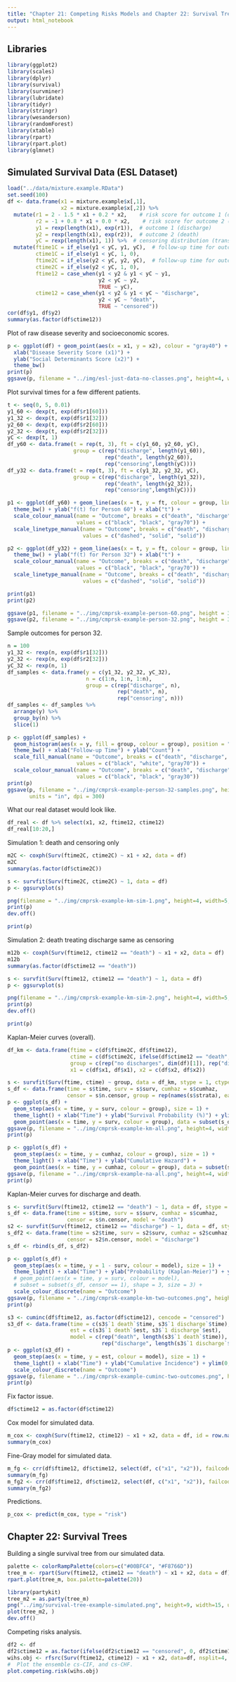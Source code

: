 ```yaml
---
title: "Chapter 21: Competing Risks Models and Chapter 22: Survival Trees"
output: html_notebook
---
```


## Libraries

```r
library(ggplot2)
library(scales)
library(dplyr)
library(survival)
library(survminer)
library(lubridate)
library(tidyr)
library(stringr)
library(wesanderson)
library(randomForest)
library(xtable)
library(rpart)
library(rpart.plot)
library(glmnet)
```

## Simulated Survival Data (ESL Dataset)

```r
load("../data/mixture.example.RData")
set.seed(100)
df <- data.frame(x1 = mixture.example$x[,1], 
                 x2 = mixture.example$x[,2]) %>%
  mutate(r1 = 2 - 1.5 * x1 + 0.2 * x2,    # risk score for outcome 1 (discharge)
         r2 = -1 + 0.8 * x1 + 0.0 * x2,    # risk score for outcome 2 (death)
         y1 = rexp(length(x1), exp(r1)),  # outcome 1 (discharge)
         y2 = rexp(length(x1), exp(r2)),  # outcome 2 (death)
         yC = rexp(length(x1), 1)) %>%  # censoring distribution (transfer)
  mutate(ftime1C = if_else(y1 < yC, y1, yC),  # follow-up time for outcome 1, uninformative censoring
         ctime1C = if_else(y1 < yC, 1, 0),    
         ftime2C = if_else(y2 < yC, y2, yC),  # follow-up time for outcome 2, uninformative censoring
         ctime2C = if_else(y2 < yC, 1, 0),    
         ftime12 = case_when(y1 < y2 & y1 < yC ~ y1, 
                             y2 < yC ~ y2, 
                             TRUE ~ yC), 
         ctime12 = case_when(y1 < y2 & y1 < yC ~ "discharge", 
                             y2 < yC ~ "death", 
                             TRUE ~ "censored"))
cor(df$y1, df$y2)
summary(as.factor(df$ctime12))
```

Plot of raw disease severity and socioeconomic scores.

```r
p <- ggplot(df) + geom_point(aes(x = x1, y = x2), colour = "gray40") + 
  xlab("Disease Severity Score (x1)") + 
  ylab("Social Determinants Score (x2)") + 
  theme_bw()
print(p)
ggsave(p, filename = "../img/esl-just-data-no-classes.png", height=4, width=4, units="in", dpi=300)
```

Plot survival times for a few different patients.

```r
t <- seq(0, 5, 0.01)
y1_60 <- dexp(t, exp(df$r1[60]))
y1_32 <- dexp(t, exp(df$r1[32]))
y2_60 <- dexp(t, exp(df$r2[60]))
y2_32 <- dexp(t, exp(df$r2[32]))
yC <- dexp(t, 1)
df_y60 <- data.frame(t = rep(t, 3), ft = c(y1_60, y2_60, yC), 
                     group = c(rep("discharge", length(y1_60)), 
                               rep("death", length(y2_60)), 
                               rep("censoring",length(yC))))
df_y32 <- data.frame(t = rep(t, 3), ft = c(y1_32, y2_32, yC), 
                     group = c(rep("discharge", length(y1_32)), 
                               rep("death", length(y2_32)), 
                               rep("censoring",length(yC))))

p1 <- ggplot(df_y60) + geom_line(aes(x = t, y = ft, colour = group, linetype = group)) + 
  theme_bw() + ylab("f(t) for Person 60") + xlab("t") + 
  scale_colour_manual(name = "Outcome", breaks = c("death", "discharge", "censoring"), 
                      values = c("black", "black", "gray70")) + 
  scale_linetype_manual(name = "Outcome", breaks = c("death", "discharge", "censoring"), 
                        values = c("dashed", "solid", "solid"))

p2 <- ggplot(df_y32) + geom_line(aes(x = t, y = ft, colour = group, linetype = group)) + 
  theme_bw() + ylab("f(t) for Person 32") + xlab("t") + 
  scale_colour_manual(name = "Outcome", breaks = c("death", "discharge", "censoring"), 
                      values = c("black", "black", "gray70")) + 
  scale_linetype_manual(name = "Outcome", breaks = c("death", "discharge", "censoring"), 
                        values = c("dashed", "solid", "solid"))

print(p1)
print(p2)

ggsave(p1, filename = "../img/cmprsk-example-person-60.png", height = 3, width = 5, units = "in", dpi = 300)
ggsave(p2, filename = "../img/cmprsk-example-person-32.png", height = 3, width = 5, units = "in", dpi = 300)
```

Sample outcomes for person 32.

```r
n = 100
y1_32 <- rexp(n, exp(df$r1[32]))
y2_32 <- rexp(n, exp(df$r2[32]))
yC_32 <- rexp(n, 1)
df_samples <- data.frame(y = c(y1_32, y2_32, yC_32), 
                         n = c(1:n, 1:n, 1:n),
                         group = c(rep("discharge", n), 
                                   rep("death", n), 
                                   rep("censoring", n)))
df_samples <- df_samples %>%
  arrange(y) %>%
  group_by(n) %>%
  slice(1)

p <- ggplot(df_samples) + 
  geom_histogram(aes(x = y, fill = group, colour = group), position = "stack", alpha = 0.8, bins = 30) + 
  theme_bw() + xlab("Follow-up Time") + ylab("Count") + 
  scale_fill_manual(name = "Outcome", breaks = c("death", "discharge", "censoring"), 
                      values = c("black", "white", "gray70")) + 
  scale_colour_manual(name = "Outcome", breaks = c("death", "discharge", "censoring"), 
                      values = c("black", "black", "gray30"))
print(p)
ggsave(p, filename = "../img/cmprsk-example-person-32-samples.png", height = 3, width = 5, 
       units = "in", dpi = 300)
```

What our real dataset would look like.

```r
df_real <- df %>% select(x1, x2, ftime12, ctime12)
df_real[10:20,]
```

Simulation 1: death and censoring only

```r
m2C <- coxph(Surv(ftime2C, ctime2C) ~ x1 + x2, data = df)
m2C
summary(as.factor(df$ctime2C))

s <- survfit(Surv(ftime2C, ctime2C) ~ 1, data = df)
p <- ggsurvplot(s)

png(filename = "../img/cmprsk-example-km-sim-1.png", height=4, width=5, units="in", res=300)
print(p)
dev.off()

print(p)
```

Simulation 2: death treating discharge same as censoring

```r
m12b <- coxph(Surv(ftime12, ctime12 == "death") ~ x1 + x2, data = df)
m12b
summary(as.factor(df$ctime12 == "death"))

s <- survfit(Surv(ftime12, ctime12 == "death") ~ 1, data = df)
p <- ggsurvplot(s)

png(filename = "../img/cmprsk-example-km-sim-2.png", height=4, width=5, units="in", res=300)
print(p)
dev.off()

print(p)
```

Kaplan-Meier curves (overall). 

```r
df_km <- data.frame(ftime = c(df$ftime2C, df$ftime12), 
                    ctime = c(df$ctime2C, ifelse(df$ctime12 == "death", 1, 0)), 
                    group = c(rep("no discharges", dim(df)[1]), rep("discharges\nas censoring", dim(df)[1])), 
                    x1 = c(df$x1, df$x1), x2 = c(df$x2, df$x2))

s <- survfit(Surv(ftime, ctime) ~ group, data = df_km, stype = 1, ctype = 1)
s_df <- data.frame(time = s$time, surv = s$surv, cumhaz = s$cumhaz, 
                   censor = s$n.censor, group = rep(names(s$strata), each = 200))
p <- ggplot(s_df) + 
  geom_step(aes(x = time, y = surv, colour = group), size = 1) + 
  theme_light() + xlab("Time") + ylab("Survival Probability (%)") + ylim(0, 1) + 
  geom_point(aes(x = time, y = surv, colour = group), data = subset(s_df, censor == 1), shape = 3, size = 3)
ggsave(p, filename = "../img/cmprsk-example-km-all.png", height=4, width=6, units="in", dpi=300)
print(p)

p <- ggplot(s_df) + 
  geom_step(aes(x = time, y = cumhaz, colour = group), size = 1) + 
  theme_light() + xlab("Time") + ylab("Cumulative Hazard") +
  geom_point(aes(x = time, y = cumhaz, colour = group), data = subset(s_df, censor == 1), shape = 3, size = 3)
ggsave(p, filename = "../img/cmprsk-example-na-all.png", height=4, width=6, units="in", dpi=300)
print(p)
```

Kaplan-Meier curves for discharge and death.

```r
s <- survfit(Surv(ftime12, ctime12 == "death") ~ 1, data = df, stype = 1, ctype = 1)
s_df <- data.frame(time = s$time, surv = s$surv, cumhaz = s$cumhaz, 
                   censor = s$n.censor, model = "death")
s2 <- survfit(Surv(ftime12, ctime12 == "discharge") ~ 1, data = df, stype = 1, ctype = 1)
s_df2 <- data.frame(time = s2$time, surv = s2$surv, cumhaz = s2$cumhaz, 
                   censor = s2$n.censor, model = "discharge")
s_df <- rbind(s_df, s_df2)

p <- ggplot(s_df) + 
  geom_step(aes(x = time, y = 1 - surv, colour = model), size = 1) + 
  theme_light() + xlab("Time") + ylab("Probability (Kaplan-Meier)") + ylim(0, 1) + 
  # geom_point(aes(x = time, y = surv, colour = model), 
  # subset = subset(s_df, censor == 1), shape = 3, size = 3) + 
  scale_colour_discrete(name = "Outcome")
ggsave(p, filename = "../img/cmprsk-example-km-two-outcomes.png", height=4, width=6, units="in", dpi=300)
print(p)

s3 <- cuminc(df$ftime12, as.factor(df$ctime12), cencode = "censored")
s3_df <- data.frame(time = c(s3$`1 death`$time, s3$`1 discharge`$time), 
                    est = c(s3$`1 death`$est, s3$`1 discharge`$est), 
                    model = c(rep("death", length(s3$`1 death`$time)), 
                              rep("discharge", length(s3$`1 discharge`$time))))
p <- ggplot(s3_df) + 
  geom_step(aes(x = time, y = est, colour = model), size = 1) + 
  theme_light() + xlab("Time") + ylab("Cumulative Incidence") + ylim(0, 1) + 
  scale_colour_discrete(name = "Outcome")
ggsave(p, filename = "../img/cmprsk-example-cuminc-two-outcomes.png", height=4, width=6, units="in", dpi=300)
print(p)
```

Fix factor issue.

```r
df$ctime12 = as.factor(df$ctime12)
```

Cox model for simulated data.

```r
m_cox <- coxph(Surv(ftime12, ctime12) ~ x1 + x2, data = df, id = row.names(df))
summary(m_cox)
```

Fine-Gray model for simulated data. 

```r
m_fg <- crr(df$ftime12, df$ctime12, select(df, c("x1", "x2")), failcode = "death", cencode = "censored")
summary(m_fg)
m_fg2 <- crr(df$ftime12, df$ctime12, select(df, c("x1", "x2")), failcode = "discharge", cencode = "censored")
summary(m_fg2)
```

Predictions.

```r
p_cox <- predict(m_cox, type = "risk")
```

## Chapter 22: Survival Trees

Building a single survival tree from our simulated data.

```r
palette <- colorRampPalette(colors=c("#00BFC4", "#F8766D"))
tree_m <- rpart(Surv(ftime12, ctime12 == "death") ~ x1 + x2, data = df)
rpart.plot(tree_m, box.palette=palette(20))
```

```r
library(partykit)
tree_m2 = as.party(tree_m)
png("../img/survival-tree-example-simulated.png", height=9, width=15, units="in", res=400)
plot(tree_m2, )
dev.off()
```

Competing risks analysis.

```r
df2 <- df
df2$ctime12 = as.factor(ifelse(df2$ctime12 == "censored", 0, df2$ctime12))
wihs.obj <- rfsrc(Surv(ftime12, ctime12) ~ x1 + x2, data=df, nsplit=4, ntree=100)
#  Plot the ensemble cs-CIF, and cs-CHF.
plot.competing.risk(wihs.obj)
```

